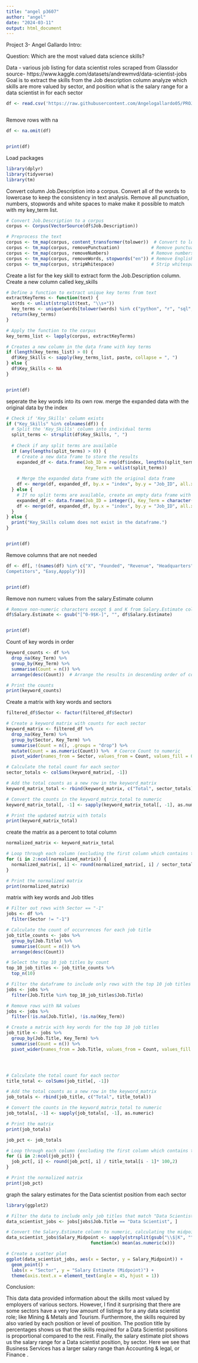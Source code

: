 ```yaml
---
title: "angel p3607"
author: "angel"
date: "2024-03-11"
output: html_document
---
```

Project 3- Angel Gallardo
Intro:

Question: Which are the most valued data science skills?

Data - various job listing for data scientist roles scraped from Glassdor
source- https://www.kaggle.com/datasets/andrewmvd/data-scientist-jobs
Goal is to extract the skills from the Job description column
analyze which skills are more valued by sector, and position 
what is the salary range for a data scientist in for each sector





```r
df <- read.csv('https://raw.githubusercontent.com/Angelogallardo05/PROJECT3/main/DataScientist.csv')



```



Remove rows with na
```r
df <- na.omit(df)


print(df)
```
Load packages
```r
library(dplyr)
library(tidyverse)
library(tm)
```


Convert column Job.Description into a corpus. Convert all of the words to lowercase to keep the consistency in text analysis. Remove
all punctuation, numbers, stopwords and white spaces to make make it possible to match with my key_term list.

```r

# Convert Job.Description to a corpus
corpus <- Corpus(VectorSource(df$Job.Description))

# Preprocess the text
corpus <- tm_map(corpus, content_transformer(tolower))  # Convert to lowercase
corpus <- tm_map(corpus, removePunctuation)            # Remove punctuation
corpus <- tm_map(corpus, removeNumbers)                # Remove numbers
corpus <- tm_map(corpus, removeWords, stopwords("en")) # Remove English stopwords
corpus <- tm_map(corpus, stripWhitespace)              # Strip whitespace


```


Create a list for the key skill to extract form the Job.Description column. Create a new column called key_skills
```r
# Define a function to extract unique key terms from text
extractKeyTerms <- function(text) {
  words <- unlist(strsplit(text, "\\s+"))
  key_terms <- unique(words[tolower(words) %in% c("python", "r", "sql", "machine learning", "deep learning", "data analysis", "analytics", "data analytics", "data management", "statistics", "modelling", "data wrangling", "algorithm", "database management", "data visualization", "visualization", "cloud computing", "predictive modelling", "regression", "machine", "predictive", "quantitative", "building machine learning models", "ai", "artificial intelligence")])
  return(key_terms)
}

# Apply the function to the corpus
key_terms_list <- lapply(corpus, extractKeyTerms)

# Creates a new column in the data frame with key terms
if (length(key_terms_list) > 0) {
  df$Key_Skills <- sapply(key_terms_list, paste, collapse = ", ")
} else {
  df$Key_Skills <- NA
}


print(df)
```





seperate the key words into its own row. merge the expanded data with the original data by the index
```r
# Check if 'Key_Skills' column exists
if ("Key_Skills" %in% colnames(df)) {
  # Split the 'Key_Skills' column into individual terms
  split_terms <- strsplit(df$Key_Skills, ", ")
  
  # Check if any split terms are available
  if (any(lengths(split_terms) > 0)) {
    # Create a new data frame to store the results
    expanded_df <- data.frame(Job_ID = rep(df$index, lengths(split_terms)),
                              Key_Term = unlist(split_terms))
    
    # Merge the expanded data frame with the original data frame
    df <- merge(df, expanded_df, by.x = "index", by.y = "Job_ID", all.x = TRUE)
  } else {
    # If no split terms are available, create an empty data frame with the same structure as df
    expanded_df <- data.frame(Job_ID = integer(), Key_Term = character())
    df <- merge(df, expanded_df, by.x = "index", by.y = "Job_ID", all.x = TRUE)
  }
} else {
  print("Key_Skills column does not exist in the dataframe.")
}


print(df)
```



Remove columns that are not needed
```r
df <- df[, !(names(df) %in% c("X", "Founded", "Revenue", "Headquarters", "Job.Description","	
Competitors", "Easy,Appply"))]


print(df)
```




Remove non numerc values from the salary.Estimate column 
```r
# Remove non-numeric characters except $ and K from Salary.Estimate column
df$Salary.Estimate <- gsub("[^0-9$K-]", "", df$Salary.Estimate)


print(df)
```
Count of key words in order
```r
keyword_counts <- df %>%
  drop_na(Key_Term) %>%
  group_by(Key_Term) %>%
  summarise(Count = n()) %>%
  arrange(desc(Count))  # Arrange the results in descending order of counts

# Print the counts
print(keyword_counts)
```


Create a matrix with key words and sectors

```r
filtered_df$Sector <- factor(filtered_df$Sector)

# Create a keyword matrix with counts for each sector
keyword_matrix <- filtered_df %>%
  drop_na(Key_Term) %>%
  group_by(Sector, Key_Term) %>%
  summarise(Count = n(), .groups = "drop") %>%
  mutate(Count = as.numeric(Count)) %>%  # Coerce Count to numeric
  pivot_wider(names_from = Sector, values_from = Count, values_fill = 0)

# Calculate the total count for each sector
sector_totals <- colSums(keyword_matrix[, -1])

# Add the total counts as a new row in the keyword_matrix
keyword_matrix_total <- rbind(keyword_matrix, c("Total", sector_totals))

# Convert the counts in the keyword_matrix_total to numeric
keyword_matrix_total[, -1] <- sapply(keyword_matrix_total[, -1], as.numeric)

# Print the updated matrix with totals
print(keyword_matrix_total)
```

create the matrix as a percent to total column
```r
normalized_matrix <- keyword_matrix_total

# Loop through each column (excluding the first column which contains the keywords)
for (i in 2:ncol(normalized_matrix)) {
  normalized_matrix[, i] <- round(normalized_matrix[, i] / sector_totals[i - 1]* 100,2)
}

# Print the normalized matrix
print(normalized_matrix)
```


matrix with key words and Job titles

```r
# Filter out rows with Sector == "-1"
jobs <- df %>%
  filter(Sector != "-1")

# Calculate the count of occurrences for each job title
job_title_counts <- jobs %>%
  group_by(Job.Title) %>%
  summarise(Count = n()) %>%
  arrange(desc(Count))

# Select the top 10 job titles by count
top_10_job_titles <- job_title_counts %>%
  top_n(10)

# Filter the dataframe to include only rows with the top 10 job titles
jobs <- jobs %>%
  filter(Job.Title %in% top_10_job_titles$Job.Title)

# Remove rows with NA values
jobs <- jobs %>%
  filter(!is.na(Job.Title), !is.na(Key_Term))

# Create a matrix with key words for the top 10 job titles
job_title <- jobs %>%
  group_by(Job.Title, Key_Term) %>%
  summarise(Count = n()) %>%
  pivot_wider(names_from = Job.Title, values_from = Count, values_fill = 0)




# Calculate the total count for each sector
title_total <- colSums(job_title[, -1])

# Add the total counts as a new row in the keyword_matrix
job_totals <- rbind(job_title, c("Total", title_total))

# Convert the counts in the keyword_matrix_total to numeric
job_totals[, -1] <- sapply(job_totals[, -1], as.numeric)

# Print the matrix
print(job_totals)
```





```r
job_pct <- job_totals

# Loop through each column (excluding the first column which contains the keywords)
for (i in 2:ncol(job_pct)) {
  job_pct[, i] <- round(job_pct[, i] / title_total[i - 1]* 100,2)
}

# Print the normalized matrix
print(job_pct)
```



graph the salary estimates for the Data scientist position from each sector 
```r
library(ggplot2)

# Filter the data to include only job titles that match "Data Scientist"
data_scientist_jobs <- jobs[jobs$Job.Title == "Data Scientist", ]

# Convert the Salary.Estimate column to numeric, calculating the midpoint of each salary range
data_scientist_jobs$Salary_Midpoint <- sapply(strsplit(gsub("\\$|K", "", data_scientist_jobs$Salary.Estimate), "-"), 
                                function(x) mean(as.numeric(x)))

# Create a scatter plot
ggplot(data_scientist_jobs, aes(x = Sector, y = Salary_Midpoint)) +
  geom_point() +
  labs(x = "Sector", y = "Salary Estimate (Midpoint)") +
  theme(axis.text.x = element_text(angle = 45, hjust = 1))
```




Conclusion:

This data data provided information about the skills most valued by employers of various sectors. However, I find it surprising that there are some sectors have a very low amount of listings for a any data scientist role; like Mining & Metals and Tourism. 
Furthermore, the skills required by also varied by each position or level of position. The postion title by percentages shows us that the skills required for a Data Scientist positions is proportional compared to the rest. Finally, the salary estimate plot shows us the salary range for a Data scientist position, by sector. Here we see that Business Services has a larger salary range than Accounting & legal, or Finance .








